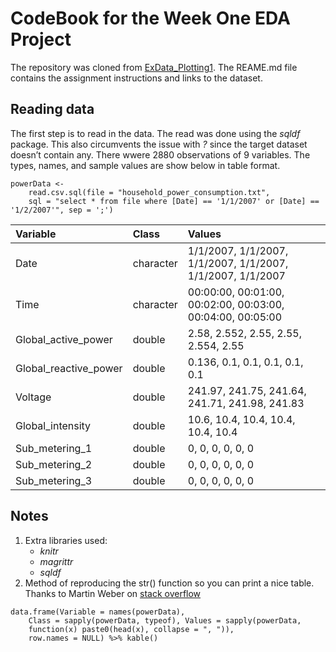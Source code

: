 # CodeBook for the Week One EDA Project

The repository was cloned from [ExData_Plotting1](https://github.com/rdpeng/ExData_Plotting1). The REAME.md file contains the 
assignment instructions and links to the dataset.

## Reading data

The first step is to read in the data. The read was done using the *sqldf* package. This also circumvents the issue with 
*?* since the target dataset doesn't contain any. There wwere 2880 observations of 9 variables. The types, names, and sample
values are show below in table format.

```
powerData <- 
    read.csv.sql(file = "household_power_consumption.txt",
    sql = "select * from file where [Date] == '1/1/2007' or [Date] == '1/2/2007'", sep = ';')
```

|Variable              |Class     |Values                                                     |
|:---------------------|:---------|:----------------------------------------------------------|
|Date                  |character |1/1/2007, 1/1/2007, 1/1/2007, 1/1/2007, 1/1/2007, 1/1/2007 |
|Time                  |character |00:00:00, 00:01:00, 00:02:00, 00:03:00, 00:04:00, 00:05:00 |
|Global_active_power   |double    |2.58, 2.552, 2.55, 2.55, 2.554, 2.55                       |
|Global_reactive_power |double    |0.136, 0.1, 0.1, 0.1, 0.1, 0.1                             |
|Voltage               |double    |241.97, 241.75, 241.64, 241.71, 241.98, 241.83             |
|Global_intensity      |double    |10.6, 10.4, 10.4, 10.4, 10.4, 10.4                         |
|Sub_metering_1        |double    |0, 0, 0, 0, 0, 0                                           |
|Sub_metering_2        |double    |0, 0, 0, 0, 0, 0                                           |
|Sub_metering_3        |double    |0, 0, 0, 0, 0, 0                                           |


## Notes

1. Extra libraries used:
    - *knitr*
    - *magrittr*
    - *sqldf*

2. Method of reproducing the str() function so you can print a nice table. Thanks to Martin Weber on 
[stack overflow](https://stackoverflow.com/questions/44200394/show-str-as-table-in-r-markdown)

```
data.frame(Variable = names(powerData), 
    Class = sapply(powerData, typeof), Values = sapply(powerData, 
    function(x) paste0(head(x), collapse = ", ")),
    row.names = NULL) %>% kable()
```